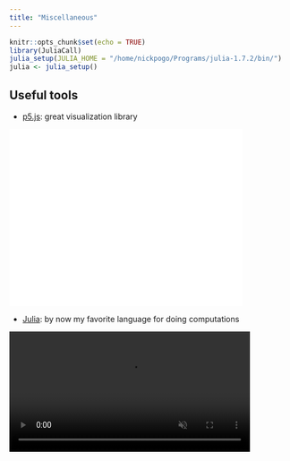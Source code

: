 ```yaml
---
title: "Miscellaneous"
---
```


```r
knitr::opts_chunk$set(echo = TRUE)
library(JuliaCall)
julia_setup(JULIA_HOME = "/home/nickpogo/Programs/julia-1.7.2/bin/")
julia <- julia_setup()
```
<!--
```julia
a = sqrt(17)
```
-->

## Useful tools

- [p5.js](https://p5js.org): great visualization library 

<left>
<iframe style="width: 417px; height: 317px; overflow: hidden;" src="./files/pendulum/index.html" scrolling="no" frameborder="0"> </iframe>
</left>

- [Julia](https://julialang.org/): by now my favorite language for doing computations

<left>
<video autoplay="true" loop="true" muted="true" width="430" controls="true">
  <source src="./files/balance.mp4" type="video/mp4"> Your browser does not support the video tag.
</video>
</left>


